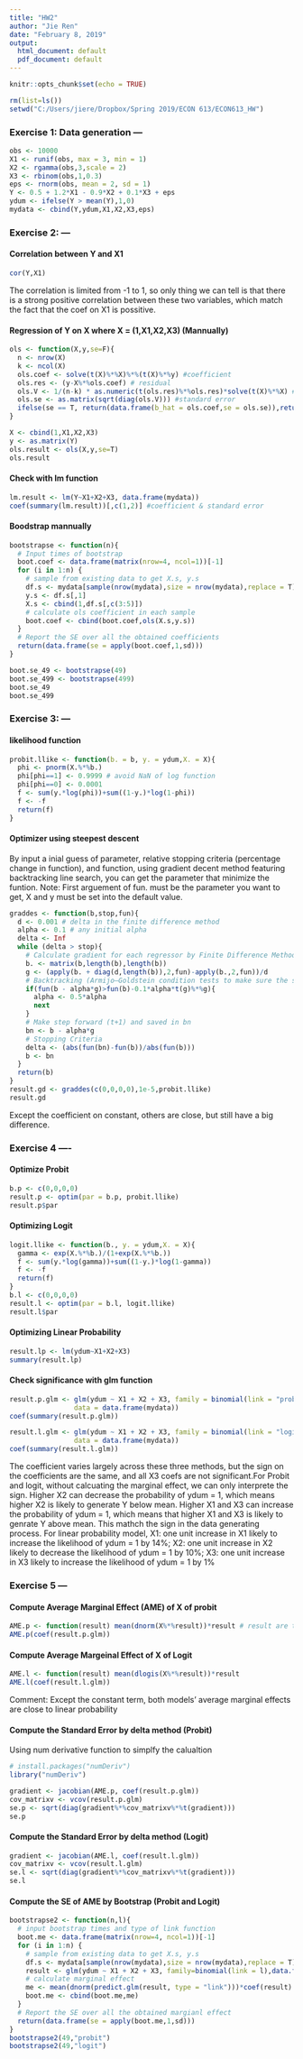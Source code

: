 ```yaml
---
title: "HW2"
author: "Jie Ren"
date: "February 8, 2019"
output:
  html_document: default
  pdf_document: default
---
```


```r
knitr::opts_chunk$set(echo = TRUE)
```

```r
rm(list=ls())
setwd("C:/Users/jiere/Dropbox/Spring 2019/ECON 613/ECON613_HW")
```

### Exercise 1: Data generation ---
```r
obs <- 10000
X1 <- runif(obs, max = 3, min = 1)
X2 <- rgamma(obs,3,scale = 2)
X3 <- rbinom(obs,1,0.3)
eps <- rnorm(obs, mean = 2, sd = 1)
Y <- 0.5 + 1.2*X1 - 0.9*X2 + 0.1*X3 + eps
ydum <- ifelse(Y > mean(Y),1,0)
mydata <- cbind(Y,ydum,X1,X2,X3,eps)
```
### Exercise 2: ---
#### Correlation between Y and X1
```r
cor(Y,X1)
```
The correlation is limited from -1 to 1, so only thing we can tell is that there is a strong positive correlation between these two variables, which match the fact that the coef on X1 is possitive.

#### Regression of Y on X where X = (1,X1,X2,X3) (Mannually)
```r
ols <- function(X,y,se=F){
  n <- nrow(X)
  k <- ncol(X)
  ols.coef <- solve(t(X)%*%X)%*%(t(X)%*%y) #coefficient
  ols.res <- (y-X%*%ols.coef) # residual
  ols.V <- 1/(n-k) * as.numeric(t(ols.res)%*%ols.res)*solve(t(X)%*%X) #covariance matrix
  ols.se <- as.matrix(sqrt(diag(ols.V))) #standard error
  ifelse(se == T, return(data.frame(b_hat = ols.coef,se = ols.se)),return(data.frame(b_hat = ols.coef))) # output coef only by default
}

X <- cbind(1,X1,X2,X3)
y <- as.matrix(Y)
ols.result <- ols(X,y,se=T)
ols.result
```
#### Check with lm function
```r
lm.result <- lm(Y~X1+X2+X3, data.frame(mydata))
coef(summary(lm.result))[,c(1,2)] #coefficient & standard error
```
#### Boodstrap mannually
```r
bootstrapse <- function(n){
  # Input times of bootstrap
  boot.coef <- data.frame(matrix(nrow=4, ncol=1))[-1]
  for (i in 1:n) {
    # sample from existing data to get X.s, y.s
    df.s <- mydata[sample(nrow(mydata),size = nrow(mydata),replace = T),]
    y.s <- df.s[,1]
    X.s <- cbind(1,df.s[,c(3:5)])
    # calculate ols coefficient in each sample
    boot.coef <- cbind(boot.coef,ols(X.s,y.s))
  }
  # Report the SE over all the obtained coefficients
  return(data.frame(se = apply(boot.coef,1,sd)))
}

boot.se_49 <- bootstrapse(49)
boot.se_499 <- bootstrapse(499)
boot.se_49
boot.se_499
```
### Exercise 3: ---
#### likelihood function
```r
probit.llike <- function(b. = b, y. = ydum,X. = X){
  phi <- pnorm(X.%*%b.)
  phi[phi==1] <- 0.9999 # avoid NaN of log function
  phi[phi==0] <- 0.0001
  f <- sum(y.*log(phi))+sum((1-y.)*log(1-phi))
  f <- -f
  return(f)
}
```
#### Optimizer using steepest descent
By input a inial guess of parameter, relative stopping criteria (percentage change in function), and function, using gradient decent method featuring backtracking line search, you can get the parameter that minimize the funtion. Note: First arguement of fun. must be the parameter you want to get, X and y must be set into the default value.
```r
graddes <- function(b,stop,fun){
  d <- 0.001 # delta in the finite difference method
  alpha <- 0.1 # any initial alpha
  delta <- Inf
  while (delta > stop){
    # Calculate gradient for each regressor by Finite Difference Method
    b. <- matrix(b,length(b),length(b))
    g <- (apply(b. + diag(d,length(b)),2,fun)-apply(b.,2,fun))/d
    # Backtracking (Armijo–Goldstein condition tests to make sure the size of alpha)
    if(fun(b - alpha*g)>fun(b)-0.1*alpha*t(g)%*%g){
      alpha <- 0.5*alpha
      next
    }
    # Make step forward (t+1) and saved in bn
    bn <- b - alpha*g 
    # Stopping Criteria 
    delta <- (abs(fun(bn)-fun(b))/abs(fun(b)))
    b <- bn
  }
  return(b)
}
result.gd <- graddes(c(0,0,0,0),1e-5,probit.llike)
result.gd
```
Except the coefficient on constant, others are close, but still have a big difference.

### Exercise 4 ----
#### Optimize Probit
```r
b.p <- c(0,0,0,0)
result.p <- optim(par = b.p, probit.llike)
result.p$par
```

#### Optimizing Logit
```r
logit.llike <- function(b., y. = ydum,X. = X){
  gamma <- exp(X.%*%b.)/(1+exp(X.%*%b.))
  f <- sum(y.*log(gamma))+sum((1-y.)*log(1-gamma))
  f <- -f
  return(f)
}
b.l <- c(0,0,0,0)
result.l <- optim(par = b.l, logit.llike)
result.l$par
```
#### Optimizing Linear Probability
```r
result.lp <- lm(ydum~X1+X2+X3)
summary(result.lp)
```
#### Check significance with glm function
```r
result.p.glm <- glm(ydum ~ X1 + X2 + X3, family = binomial(link = "probit"), 
                data = data.frame(mydata))
coef(summary(result.p.glm))

result.l.glm <- glm(ydum ~ X1 + X2 + X3, family = binomial(link = "logit"), 
                data = data.frame(mydata))
coef(summary(result.l.glm))
```
The coefficient varies largely across these three methods, but the sign on the coefficients are the same, and all X3 coefs are not significant.For Probit and logit, without calcuating the marginal effect, we can only interprete the sign. Higher X2 can decrease the probability of ydum = 1, which means higher X2 is likely to generate Y below mean. Higher X1 and X3 can increase the probability of ydum = 1, which means that higher X1 and X3 is likely to genrate Y above mean. This mathch the sign in the data generating process. For linear probability model, X1: one unit increase in X1 likely to increase the likelihood of ydum = 1 by 14%; X2: one unit increase in X2 likely to decrease the likelihood of ydum = 1 by 10%; X3: one unit increase in X3 likely to increase the likelihood of ydum = 1 by 1%

### Exercise 5 ---
#### Compute Average Marginal Effect (AME) of X of probit
```r
AME.p <- function(result) mean(dnorm(X%*%result))*result # result are the parameters
AME.p(coef(result.p.glm))
```
#### Compute Average Margeinal Effect of X of Logit
```r
AME.l <- function(result) mean(dlogis(X%*%result))*result
AME.l(coef(result.l.glm))
```
Comment: Except the constant term, both models' average marginal effects are close to linear probability

#### Compute the Standard Error by delta method (Probit)
Using num derivative function to simplfy the calualtion
```r
# install.packages("numDeriv")
library("numDeriv")

gradient <- jacobian(AME.p, coef(result.p.glm))
cov_matrixv <- vcov(result.p.glm)
se.p <- sqrt(diag(gradient%*%cov_matrixv%*%t(gradient)))
se.p
```
#### Compute the Standard Error by delta method (Logit)
```r
gradient <- jacobian(AME.l, coef(result.l.glm))
cov_matrixv <- vcov(result.l.glm)
se.l <- sqrt(diag(gradient%*%cov_matrixv%*%t(gradient)))
se.l
```
#### Compute the SE of AME by Bootstrap (Probit and Logit)
```r
bootstrapse2 <- function(n,l){
  # input bootstrap times and type of link function
  boot.me <- data.frame(matrix(nrow=4, ncol=1))[-1]
  for (i in 1:n) {
    # sample from existing data to get X.s, y.s
    df.s <- mydata[sample(nrow(mydata),size = nrow(mydata),replace = T),]
    result <- glm(ydum ~ X1 + X2 + X3, family=binomial(link = l),data.frame(df.s))
    # calculate marginal effect
    me <- mean(dnorm(predict.glm(result, type = "link")))*coef(result)
    boot.me <- cbind(boot.me,me)
  }
  # Report the SE over all the obtained margianl effect
  return(data.frame(se = apply(boot.me,1,sd)))
}
bootstrapse2(49,"probit")
bootstrapse2(49,"logit")
```
